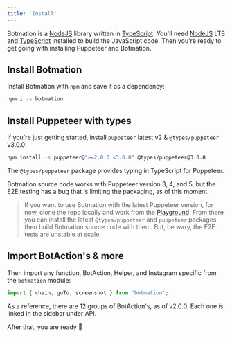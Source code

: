 ```yaml
---
title: 'Install'
---
```


Botmation is a [NodeJS](http://nodejs.org/) library written in [TypeScript](https://www.typescriptlang.org/). You'll need [NodeJS](http://nodejs.org/) LTS and [TypeScript](https://www.npmjs.com/package/typescript) installed to build the JavaScript code. Then you're ready to get going with installing Puppeteer and Botmation.

## Install Botmation

Install Botmation with `npm` and save it as a dependency:

```bash
npm i -s botmation
```

## Install Puppeteer with types

If you're just getting started, install `puppeteer` latest v2 & `@types/puppeteer` v3.0.0:

```bash
npm install -s puppeteer@">=2.0.0 <3.0.0" @types/puppeteer@3.0.0
```

The `@types/puppeteer` package provides typing in TypeScript for Puppeteer.

Botmation source code works with Puppeteer version 3, 4, and 5, but the E2E testing has a bug that is limiting the packaging, as of this moment.

> If you want to use Botmation with the latest Puppeteer version, for now, clone the repo locally and work from the [Playground](playground). From there you can install the latest `@types/puppeteer` and `puppeteer` packages then build Botmation source code with them. But, be wary, the E2E tests are unstable at scale.

## Import BotAction's & more

Then import any function, BotAction, Helper, and Instagram specific from the `botmation` module:
```typescript
import { chain, goTo, screenshot } from 'botmation';
```

As a reference, there are 12 groups of BotAction's, as of v2.0.0. Each one is linked in the sidebar under API.

After that, you are ready 🚀